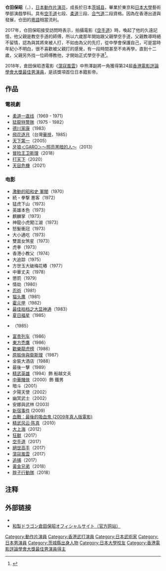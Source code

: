 {{expand|time=2015-07-23T05:27:22+00:00}}
{{藝人
| type = 男演員
| name = 仓田保昭
| birthname = {{lang|ja|倉田 保昭}}
| 英文名 = David Kurata
| 羅馬拼音 =  Kurata Yasuaki
| 國籍 = {{JPN}} 
|图片 = Yasuaki Kurata 201809.jpg
|图片尺寸 = 
| birthdate = {{birth_date_and_age|1946|3|20}}
| location = {{EOJ}}[[茨城县|茨城县]]新治郡櫻村（現[[筑波市|筑波市]]）
| occupation = [[演員|演員]]、歌手及武術家
| language = [[日語|日語]]、[[粵語|粵語]]
| 出道地點 = {{HKG-1959}}
| yearsactive = 1966年至今
| hkfcsawards = {{awards|award=最佳男演員 |year=2018年 |title=《[[蕩寇風雲|蕩寇風雲]]》|role=熊澤副將}}
}}
'''仓田保昭'''（{{jpn|j=倉田 保昭|hg=くらた やすあき|rm=Kurata Yasuaki}}，{{bd|1946年|3月20日|catIdx=C仓}}），[[日本|日本]][[動作片|動作片]][[演员|演员]]，成長於日本[[茨城县|茨城县]]，畢業於東京{{link-ja|海城中学校・高等学校|海城中学校・高等学校}}和[[日本大學|日本大學]]藝術學部演戲學科。具有[[空手道|空手道]]七段、[[柔道|柔道]]三段、[[合氣道|合气道]]二段資格。因為在香港出道與發展，仓田的[[粵語|粵語]]相當流利。

2017年，仓田保昭接受訪問時表示，拍攝電影《[[空手道_(電影)|空手道]]》時，喚起了他的久遠記憶，他父親是教空手道的師傅，所以六歲那年開始跟父親學空手道，父親教導時絕不留情，認為與其將來被人打，不如由為父的先打，從中學會保護自己，可是當時年紀小不明白，很不喜歡被父親打的感覺，有一段時間甚至不肯再學，直到十二歲，父親另外找一位師傅教他，才開始正式學空手道<ref>{{Cite web |url=http://bka.mpweekly.com/interview/%E5%A8%9B%E6%A8%82123/20171104-89670 |title=【獨家專訪】71歲倉田保昭親身上陣拍打戲　空手道授徒逾20000 |accessdate=2017-11-09 |archive-date=2017-12-14 |archive-url=https://web.archive.org/web/20171214074315/http://bka.mpweekly.com/interview/%E5%A8%9B%E6%A8%82123/20171104-89670 |dead-url=no }}</ref>。

2018年，倉田保昭憑電影《[[蕩寇風雲|蕩寇風雲]]》中熊澤副將一角獲得第24屆[[香港電影評論學會大獎最佳男演員|香港電影評論學會大獎最佳男演員]]，是該獎項首位日本籍影帝。

==作品==
===電視劇===
*[[柔道一直线|柔道一直线]]（1969 - 1971）
*[[猛龍特警隊|猛龍特警隊]]（1975 - 1982）
*[[德川家康_(大河劇)|德川家康]]（1983）
*[[飛花逐月|飛花逐月]]（台灣[[華視|華視]]，1985）
*[[天下第一_(電視劇)|天下第一]]（2005）
*[[牙狼＜GARO＞～照亮黑暗的人～|牙狼＜GARO＞～照亮黑暗的人～]]（2013）
*[[冒险王卫斯理|冒险王卫斯理]]（2018）
*[[打天下|打天下]]（2020）
*[[天目危機|天目危機]]（2021）

===电影===
*[[激動的昭和史_軍閥|激動的昭和史 軍閥]]（1970）
*続・拳撃 悪客（1972）
*猛虎下山（1973）
*英雄本色（1973）
*麒麟掌（1973）
*神龍小虎闖江湖（1973）
*怒髮衝冠（1973）
*大小通吃（1973）
*雙面女煞星（1973）
*虎拳（1973）
*香港小教父（1974）
*大追踪（1975）
*方世玉大破梅花樁（1977）
*中華丈夫（1978）
*懲罰（1979）
*情劫（1980）
*[[忍術|忍術]]（1981）
*[[貓頭鷹_(電影)|猫头鹰]]（1981）
*[[霍元甲_(電影)|霍元甲]]（1982）
*[[最佳拍档之大显神通|最佳拍档之大显神通]]（1983）
*[[夏日福星|夏日福星]]（1985）
*{{link-ja|Mishima: A Life In Four Chapters|Mishima: A Life In Four Chapters}}（1985）
*[[富貴列車_(電影)|富贵列车]]（1986）
*[[東方禿鷹|東方禿鷹]]（1986）
*[[歡樂龍虎榜|歡樂龍虎榜]]（1986）
*[[原振俠與衛斯理|原振俠與衛斯理]]（1987）
*金裝大酒店（1988）
*最後一擊（1989）
*[[精武英雄|精武英雄]]（1994）飾 船越文夫
*[[中華賭俠|中華賭俠]]（2000）飾 鐵男
*暗斗（2001）
*夕陽天使（2002）
*幽冥武士（2002）
*安娜與武林 (2003)
*[[新宿事件|新宿事件]] (2009)
*[[血戰：最後的吸血鬼_(2009年真人版電影)|血戰：最後的吸血鬼 (2009年真人版電影)]]
*[[精武风云·陈真|精武风云·陈真]]（2010）
*[[大上海|大上海]]（2012）
*[[狂獸|狂獸]]（2017）
*[[空手道_(電影)|空手道]]（2017）
*[[絕世高手|絕世高手]]（2017）
*[[蕩寇風雲|蕩寇風雲]]（2017）
*[[追捕_(2017年電影)|追捕]]（2017）
*[[黃金兄弟|黃金兄弟]]（2018）
*[[胖子行動隊|胖子行動隊]]（2018）

==注释==
<references/>
==外部链接==
*{{imdb_name|0475602}}
*[http://www.kurata-pro.com 和製ドラゴン倉田保昭オフィシャルサイト（官方网站）]{{Wayback|url=http://www.kurata-pro.com/ |date=20181205233046 }}{{ja}}

{{香港電影評論學會大獎最佳男演員|第24屆}}
{{Authority control}}
{{DEFAULTSORT:Yasuaki Kurata}}
[[Category:動作片演員|Category:動作片演員]]

[[Category:香港武打演員|Category:香港武打演員]]
[[Category:日本武術家|Category:日本武術家]]
[[Category:日本男演員|Category:日本男演員]]
[[Category:茨城縣出身人物|Category:茨城縣出身人物]]
[[Category:日本大學校友|Category:日本大學校友]]
[[Category:香港電影評論學會大獎最佳男演員得主|Category:香港電影評論學會大獎最佳男演員得主]]
